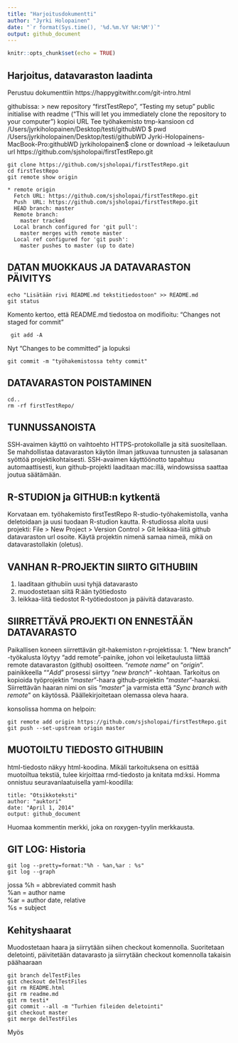 ```yaml
---
title: "Harjoitusdokumentti"
author: "Jyrki Holopainen"
date: "`r format(Sys.time(), '%d.%m.%Y %H:%M')`"
output: github_document
---
```


```r
knitr::opts_chunk$set(echo = TRUE)
```

## Harjoitus, datavaraston laadinta

Perustuu dokumenttiin https://happygitwithr.com/git-intro.html

githubissa: > new repository
“firstTestRepo”, “Testing my setup”
public
initialise with readme (“This will let you immediately clone the repository to your computer”)
kopioi URL
Tee työhakemisto tmp-kansioon
cd /Users/jyrkiholopainen/Desktop/testi/githubWD
$ pwd
/Users/jyrkiholopainen/Desktop/testi/githubWD
Jyrki-Holopainens-MacBook-Pro:githubWD jyrkiholopainen$
clone or download -> leiketauluun url
https://github.com/sjsholopai/firstTestRepo.git

```
git clone https://github.com/sjsholopai/firstTestRepo.git
cd firstTestRepo
git remote show origin
```

```
* remote origin
  Fetch URL: https://github.com/sjsholopai/firstTestRepo.git  
  Push  URL: https://github.com/sjsholopai/firstTestRepo.git
  HEAD branch: master
  Remote branch:
    master tracked
  Local branch configured for 'git pull':
    master merges with remote master
  Local ref configured for 'git push':
    master pushes to master (up to date)
```

## DATAN MUOKKAUS JA DATAVARASTON PÄIVITYS

```
echo "Lisätään rivi README.md tekstitiedostoon" >> README.md
git status
```
Komento kertoo, että README.md tiedostoa on modifioitu: “Changes not staged for commit”

```
 git add -A
```

Nyt “Changes to be committed” ja lopuksi

```
git commit -m "työhakemistossa tehty commit"
```

## DATAVARASTON POISTAMINEN  

```
cd..
rm -rf firstTestRepo/
```

## TUNNUSSANOISTA
SSH-avaimen käyttö on vaihtoehto HTTPS-protokollalle  ja sitä suositellaan. Se mahdollistaa datavaraston käytön ilman jatkuvaa tunnusten ja salasanan syöttöä projektikohtaisesti. SSH-avaimen käyttöönotto tapahtuu automaattisesti, kun github-projekti laaditaan mac:illä, windowsissa saattaa joutua säätämään.

## R-STUDION ja GITHUB:n kytkentä
Korvataan em. työhakemisto firstTestRepo R-studio-työhakemistolla, vanha deletoidaan ja uusi tuodaan R-studion kautta.
R-studiossa aloita uusi projekti:
File > New Project > Version Control > Git
leikkaa-liitä github datavaraston url osoite. Käytä projektin nimenä samaa nimeä, mikä on datavarastollakin (oletus).

## VANHAN R-PROJEKTIN SIIRTO GITHUBIIN

1. laaditaan githubiin uusi tyhjä datavarasto
2. muodostetaan siitä R:ään työtiedosto
3. leikkaa-liitä tiedostot R-työtiedostoon ja päivitä datavarasto.

## SIIRRETTÄVÄ PROJEKTI ON ENNESTÄÄN DATAVARASTO

Paikallisen koneen siirrettävän git-hakemiston r-projektissa:
1. "New branch" -työkalusta löytyy "add remote"-painike, johon voi leiketaulusta liittää remote datavaraston (github) osoitteen. "*remote name*" on "*origin*". painikkeella ""*Add*" prosessi siirtyy "*new branch*" -kohtaan. Tarkoitus on kopioida työprojektin "*master*"-haara github-projektin "*master*"-haaraksi. Siirrettävän haaran nimi on siis "*master*" ja varmista että "*Sync branch with remote*" on käytössä. Päällekirjoitetaan olemassa oleva haara.

konsolissa homma on helpoin:
```
git remote add origin https://github.com/sjsholopai/firstTestRepo.git
git push --set-upstream origin master
```
## MUOTOILTU TIEDOSTO GITHUBIIN
html-tiedosto näkyy html-koodina. Mikäli tarkoituksena on esittää muotoiltua tekstiä, tulee kirjoittaa rmd-tiedosto ja knitata md:ksi. Homma onnistuu seuravanlaatuisella yaml-koodilla:
```
title: "Otsikkoteksti"
author: "auktori"
date: "April 1, 2014"
output: github_document
```
Huomaa kommentin merkki, joka on roxygen-tyylin merkkausta.

## GIT LOG: Historia

```
git log --pretty=format:"%h - %an,%ar : %s"
git log --graph
```
jossa %h = abbreviated commit hash  
%an = author name  
%ar = author date, relative  
%s = subject  

## Kehityshaarat

Muodostetaan haara ja siirrytään siihen checkout komennolla. Suoritetaan deletointi, päivitetään datavarasto ja siirrytään checkout komennolla takaisin päähaaraan
```
git branch delTestFiles
git checkout delTestFiles
git rm README.html
git rm readme.md
git rm testi*
git commit --all -m "Turhien fileiden deletointi"
git checkout master
git merge delTestFiles
```
Myös 

